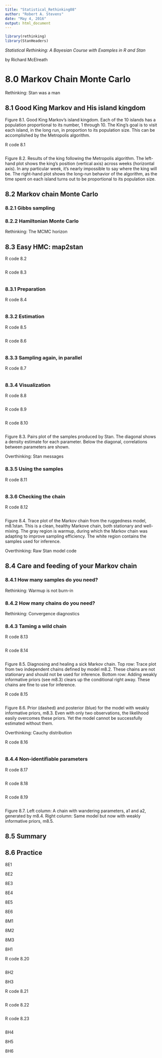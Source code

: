 ```yaml
---
title: "Statistical_Rethinking08"
author: "Robert A. Stevens"
date: "May 4, 2016"
output: html_document
---
```


```r
library(rethinking)
library(StanHeaders)
```

*Statistical Rethinking: A Bayesian Course with Examples in R and Stan*

by Richard McElreath

# 8.0 Markov Chain Monte Carlo  

Rethinking:  Stan was a man

## 8.1 Good King Markov and His island kingdom  

Figure 8.1. Good King Markov's island kingdom. Each of the 10 islands has a population proportional to its number, 1 through 10. The King's goal is to visit each island, in the long run, in proportion to its population size. This can be accomplished by the Metropolis algorithm.

R code 8.1
```r

```

Figure 8.2. Results of the king following the Metropolis algorithm. The left-hand plot shows the king's position (vertical axis) across weeks (horizontal axis). In any particular week, it's nearly impossible to say where the king will be. The right-hand plot shows the long-run behavior of the algorithm, as the time spent on each island turns out to be proportional to its population size.

## 8.2 Markov chain Monte Carlo  

### 8.2.1 Gibbs sampling

### 8.2.2 Hamiltonian Monte Carlo

Rethinking:  The MCMC horizon

## 8.3 Easy HMC: map2stan  

R code 8.2
```r

```

R code 8.3
```r

```

### 8.3.1 Preparation

R code 8.4
```r

```

### 8.3.2 Estimation

R code 8.5
```r

```

R code 8.6
```r

```

### 8.3.3 Sampling again, in parallel

R code 8.7
```r

```

### 8.3.4 Visualization

R code 8.8
```r

```

R code 8.9
```r

```

R code 8.10
```r

```

Figure 8.3. Pairs plot of the samples produced by Stan. The diagonal shows a density estimate for each parameter. Below the diagonal, correlations between parameters are shown.

Overthinking: Stan messages

### 8.3.5 Using the samples

R code 8.11
```r

```

### 8.3.6 Checking the chain

R code 8.12
```r

```

Figure 8.4. Trace plot of the Markov chain from the ruggedness model, m8.1stan. This is a clean, healthy Markove chain, both stationary and well-mixing. The gray region is warmup, during which the Markov chain was adapting to improve sampling efficiency. The white region contains the samples used for inference.

Overthinking: Raw Stan model code

## 8.4 Care and feeding of your Markov chain  

### 8.4.1 How many samples do you need?

Rethinking: Warmup is not burn-in

### 8.4.2 How many chains do you need?

Rethinking: Convergence diagnostics

### 8.4.3 Taming a wild chain

R code 8.13
```r

```

R code 8.14
```r

```

Figure 8.5. Diagnosing and healing a sick Markov chain. Top row: Trace plot from two independent chains defined by model m8.2. These chains are not stationary and should not be used for inference. Bottom row: Adding weakly informative priors (see m8.3) clears up the conditional right away. These chains are fine to use for inference.

R code 8.15
```r

```

Figure 8.6. Prior (dashed) and posterior (blue) for the model with weakly informative priors, m8.3. Even with only two observations, the likelihood easily overcomes these priors. Yet the model cannot be successfully estimated without them.

Overthinking: Cauchy distribution

R code 8.16
```r

```

### 8.4.4 Non-identifiable parameters

R code 8.17
```r

```

R code 8.18
```r

```

R code 8.19
```r

```

Figure 8.7. Left column: A chain with wandering parameters, a1 and a2, generated by m8.4. Right column: Same model but now with weakly informative priors, m8.5.

## 8.5 Summary  

## 8.6 Practice  

8E1

8E2

8E3

8E4

8E5

8E6

8M1

8M2

8M3

8H1

R code 8.20
```r

```

8H2

8H3

R code 8.21
```r

```

R code 8.22
```r

```

R code 8.23
```r

```

8H4

8H5

8H6
